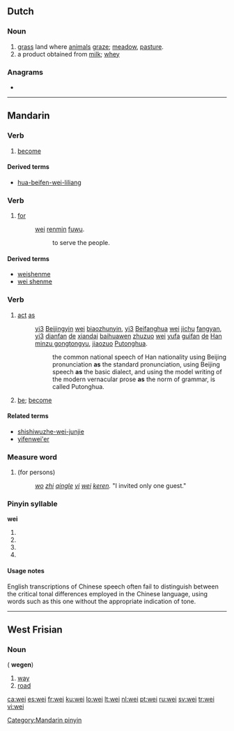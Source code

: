 {{also|wēi|wéi|wěi|wèi}}
==Dutch==

===Noun===
{{infl|nl|noun}} {{f}}

# [[grass]] land where [[animal]]s [[graze]]; [[meadow]], [[pasture]].
# a product obtained from [[milk]]; [[whey]]

===Anagrams===
* {{l|nl|wie}}

----

==Mandarin==

===Verb===
{{infl|cmn|verb|Pinyin|wéi|sim|为}}

# [[become]]

====Derived terms====
* [[hua-beifen-wei-liliang]]

===Verb===
{{cmn-verb|p|pin=wei4|pint=wei4|tra=為|sim=为}}

# [[for]]
#: [[wei]] [[renmin]] [[fuwu]].
#:: to serve the people.

====Derived terms====
* [[weishenme]]
* [[wei shenme]]

===Verb===
{{cmn-verb|p|pin=wei2|pint=wei2|tra=為|sim=为}}

# [[act]] [[as]]
#: [[yi|yi3]] [[Beijingyin]] [[wei]] [[biaozhunyin]], [[yi|yi3]] [[Beifanghua]] [[wei]] [[jichu]] [[fangyan]], [[yi|yi3]] [[dianfan]] [[de]] [[xiandai]] [[baihuawen]] [[zhuzuo]] [[wei]] [[yufa]] [[guifan]] [[de]] [[Han]] [[minzu gongtongyu]], [[jiaozuo]] [[Putonghua]].
#:: the common national speech of Han nationality using Beijing pronunciation '''as''' the standard pronunciation, using Beijing speech '''as''' the basic dialect, and using the model writing of the modern vernacular prose '''as''' the norm of grammar, is called Putonghua.
# [[be]]; [[become]]

====Related terms====
* [[shishiwuzhe-wei-junjie]]
* [[yifenwei'er]]

===Measure word===
{{rfc-header|Measure word|lang=cmn}}
{{cmn-noun|p|pin=wèi|pint=wei4|tas=位}}

# <courteous> (for persons)
#: ''[[wo]] [[zhi]] [[qing]][[le]] [[yi]] [[wei]] [[keren]].''  "I invited only one guest."

===Pinyin syllable===
'''wei'''

# {{nonstandard spelling of|lang=cmn|sc=Latn|[[wēi]]}}
# {{nonstandard spelling of|lang=cmn|sc=Latn|[[wéi]]}}
# {{nonstandard spelling of|lang=cmn|sc=Latn|[[wěi]]}}
# {{nonstandard spelling of|lang=cmn|sc=Latn|[[wèi]]}}

====Usage notes====
English transcriptions of Chinese speech often fail to distinguish between the critical tonal differences employed in the Chinese language, using words such as this one without the appropriate indication of tone.

[[Category:Mandarin pinyin]]

----

==West Frisian==

===Noun===
{{infl|fy|noun}} {{c}} ({{p}} '''wegen''')

# [[way]]
# [[road]]

[[ca:wei]]
[[es:wei]]
[[fr:wei]]
[[ku:wei]]
[[lo:wei]]
[[lt:wei]]
[[nl:wei]]
[[pt:wei]]
[[ru:wei]]
[[sv:wei]]
[[tr:wei]]
[[vi:wei]]
